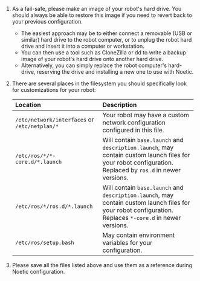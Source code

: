 1.  As a fail-safe, please make an image of your robot's hard drive. You should always be able to restore this image
    if you need to revert back to your previous configuration.

    - The easiest approach may be to either connect a removable (USB or similar) hard drive to the robot computer, or to unplug
      the robot hard drive and insert it into a computer or workstation.
    - You can then use a tool such as CloneZilla or dd to write a backup image of your robot's hard drive onto another
      hard drive.
    - Alternatively, you can simply replace the robot computer's hard-drive, reserving the drive and installing a new one
      to use with Noetic.

2.  There are several places in the filesystem you should specifically look for customizations for your robot:

    | Location                                      | Description                                                                                                                                               |
    | :-------------------------------------------- | :-------------------------------------------------------------------------------------------------------------------------------------------------------- |
    | `/etc/network/interfaces` or `/etc/netplan/*` | Your robot may have a custom network configuration configured in this file.                                                                               |
    | `/etc/ros/*/*-core.d/*.launch`                | Will contain `base.launch` and `description.launch`, may contain custom launch files for your robot configuration. Replaced by `ros.d` in newer versions. |
    | `/etc/ros/*/ros.d/*.launch`                   | Will contain `base.launch` and `description.launch`, may contain custom launch files for your robot configuration. Replaces `*-core.d` in newer versions. |
    | `/etc/ros/setup.bash`                         | May contain environment variables for your configuration.                                                                                                 |

3.  Please save all the files listed above and use them as a reference during Noetic configuration.
